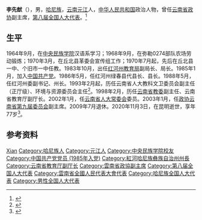 '''李先猷'''（{{bd|1943年|3月|2020年|11月3日|catIdx=Li李}}），男，[[哈尼族|哈尼族]]，[[云南|云南]][[元江哈尼族彝族傣族自治县|元江]]人，[[中华人民共和国|中华人民共和国]]政治人物，曾任[[云南省政协|云南省政协]]副主席，[[第八届全国人大代表|第八届全国人大代表]]。<ref>{{Cite book|title=中华人民共和国职官志|author=何虎生, 李耀东, 向常福主编|publisher=中国社会出版社|year=2003|isbn=9787800883934|location=北京|pages=}}</ref>

== 生平 ==
1964年9月，在[[中央民族学院|中央民族学院]]汉语系学习；1968年9月，在弥勒0274部队农场劳动锻炼；1970年3月，在丘北县革委会宣传组工作；1970年7月起，先后在丘北县一中、个旧市一中任教。1983年10月，出任[[红河州教育局|红河州教育局]]副局长、局长。1985年1月，加入[[中国共产党|中国共产党]]。1986年5月，任红河州绿春县代县长、县长。1988年5月，任红河州委副书记、州长。1993年2月起，历任云南省人大教科文卫委员会副主任（正厅级）、环境与资源委员会主任<ref>{{Cite book|title=红河哈尼族彝族自治州哈尼族辞典|last=李期博主编|first=|publisher=云南民族出版社|year=2006.06|isbn=7-5367-3368-2|location=昆明|pages=495}}</ref>。1998年2月，历任[[云南省教委|云南省教委]]副主任、云南省教育厅副厅长。2002年1月，任[[云南省人民代表大会常务委员会|云南省人大常委会]]委员。2003年1月，任[[中国人民政治协商会议云南省委员会|政协云南省第九届委员会]]副主席。2009年7月退休。2020年11月3日，在昆明逝世，享年77岁<ref>{{Cite web|title=李先猷同志逝世|url=http://cpc.people.com.cn/n1/2020/1105/c87393-31920104.html|accessdate=2020-11-06|work=人民网}}</ref>。

== 参考资料 ==
{{reflist}}

{{中国人物小作品}}

{{Authority control}}
{{DEFAULTSORT:Li李}}
[[Category:李姓|Xian]]
[[Category:哈尼族人|Category:哈尼族人]]
[[Category:元江人|Category:元江人]]
[[Category:中央民族学院校友|Category:中央民族学院校友]]
[[Category:中国共产党党员_(1985年入党)|Category:中国共产党党员 (1985年入党)]]
[[Category:紅河哈尼族彝族自治州州長|Category:紅河哈尼族彝族自治州州長]]
[[Category:云南省教育厅副厅长|Category:云南省教育厅副厅长]]
[[Category:雲南省政協副主席|Category:雲南省政協副主席]]
[[Category:第八届全国人大代表|Category:第八届全国人大代表]]
[[Category:雲南省全國人民代表大會代表|Category:雲南省全國人民代表大會代表]]
[[Category:哈尼族全国人大代表|Category:哈尼族全国人大代表]]
[[Category:男性全国人大代表|Category:男性全国人大代表]]